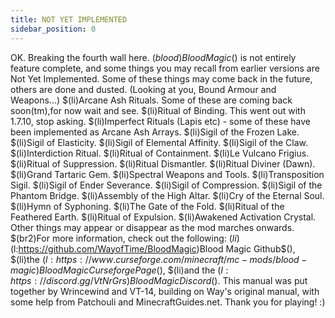 ```yaml
---
title: NOT YET IMPLEMENTED
sidebar_position: 0
---
```



OK. Breaking the fourth wall here. $(blood)Blood Magic$() is not entirely feature complete, and some things you may recall from earlier versions are Not Yet Implemented. Some of these things may come back in the future, others are done and dusted. (Looking at you, Bound Armour and Weapons...)
$(li)Arcane Ash Rituals. Some of these are coming back soon(tm),for now wait and see. $(li)Ritual of Binding. This went out with 1.7.10, stop asking. $(li)Imperfect Rituals (Lapis etc) - some of these have been implemented as Arcane Ash Arrays.  $(li)Sigil of the Frozen Lake. $(li)Sigil of Elasticity. $(li)Sigil of Elemental Affinity. $(li)Sigil of the Claw. $(li)Interdiction Ritual. $(li)Ritual of Containment. $(li)Le Vulcano Frigius.
$(li)Ritual of Suppression. $(li)Ritual Dismantler. $(li)Ritual Diviner (Dawn). $(li)Grand Tartaric Gem. $(li)Spectral Weapons and Tools. $(li)Transposition Sigil. $(li)Sigil of Ender Severance. $(li)Sigil of Compression. $(li)Sigil of the Phantom Bridge. $(li)Assembly of the High Altar. $(li)Cry of the Eternal Soul. $(li)Hymn of Syphoning.
$(li)The Gate of the Fold. $(li)Ritual of the Feathered Earth. $(li)Ritual of Expulsion. $(li)Awakened Activation Crystal.
Other things may appear or disappear as the mod marches onwards. $(br2)For more information, check out the following: $(li)$(l:https://github.com/WayofTime/BloodMagic)Blood Magic Github$(), $(li)the $(l:https://www.curseforge.com/minecraft/mc-mods/blood-magic)Blood Magic Curseforge Page$(), $(li)and the $(l:https://discord.gg/VtNrGrs)Blood Magic Discord$().
This manual was put together by Wrincewind and VT-14, building on Way's original manual, with some help from Patchouli and MinecraftGuides.net. Thank you for playing! :)
